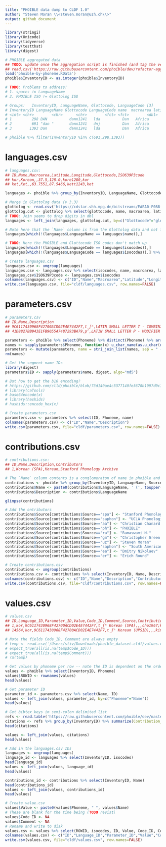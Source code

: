 ```yaml
---
title: "PHOIBLE data dump to CLDF 1.0"
author: "Steven Moran \\<steven.moran@uzh.ch\\>"
output: github_document
---
```


```r
library(stringi)
library(Unicode)
library(tidyverse)
library(testthat)
library(digest)
```

```r
# PHOIBLE aggregated data
## TODO: update once the aggregation script is finished (and tag the version)
## read.csv('https://raw.githubusercontent.com/phoible/dev/refactor-agg/data/phoible-by-phoneme.csv')
load('phoible-by-phoneme.RData')
phoible$InventoryID <- as.integer(phoible$InventoryID)
```

```r
# TODO: Problems to address! 
# 1. spaces in LanguageName
# 2. PHOIBLE ISO != Glottolog ISO 

# Groups:   InventoryID, LanguageName, Glottocode, LanguageCode [3]
# InventoryID LanguageName Glottocode LanguageCode name  macroarea latitude longitude isocodes
# <int> <chr>        <chr>      <chr>        <fct> <fct>        <dbl>     <dbl> <fct>   
# 1         298 DAN          dann1241   lda          Dan   Africa        7.23     -8.25 daf     
# 2         691 "dan "       dann1241   dnj          Dan   Africa        7.23     -8.25 daf     
# 3        1393 Dan          dann1241   lda          Dan   Africa        7.23     -8.25 daf  

# phoible %>% filter(InventoryID %in% c(691,298,1393))
```

# languages.csv

```r
# languages.csv:
## ID,Name,Macroarea,Latitude,Longitude,Glottocode,ISO639P3code
## kor,Korean,,37.5,128.0,kore1280,kor
## ket,Ket,,63.7551,87.5466,kett1243,ket

languages <- phoible %>% group_by(InventoryID, LanguageName, Glottocode, LanguageCode) %>% select(InventoryID, LanguageName, Glottocode, LanguageCode) %>% distinct() %>% arrange(InventoryID)

# Merge in Glottolog data (v 3.3)
glottolog <- read.csv('https://cdstar.shh.mpg.de/bitstreams/EAEA0-F088-DE0E-0712-0/languages_and_dialects_geo.csv')
glottolog.cut <- glottolog %>% select(glottocode, name, macroarea, latitude, longitude, isocodes)
# TODO: Join seems to drop digits in dbl
languages <- left_join(languages, glottolog.cut, by=c("Glottocode"="glottocode"))
```

```r
# Note here that the `Name` column is from the Glottolog data and not from PHOIBLE
languages[which(!(languages$LanguageName == languages$name)),]
```

```r
# TODO: Here the PHOIBLE and Glottocode ISO codes don't match up
languages[which(!(languages$LanguageCode == languages$isocodes)),]
languages[which(!(languages$LanguageCode == languages$isocodes)),] %>% filter(isocodes!="")
```

```r
# Create languages.csv
languages.csv <- ungroup(languages)
languages.csv <- languages.csv %>% select(isocodes, name, macroarea, latitude, longitude, Glottocode)
languages.csv$ISO639P3code <- languages.csv$isocodes
colnames(languages.csv) <- c("ID","Name","Macroarea","Latitude","Longitude","Glottocode","ISO639P3code")
write.csv(languages.csv, file="cldf/languages.csv", row.names=FALSE)
```

# parameters.csv

```r
# parameters.csv
## ID,Name,Description
## 9C6117430968F42700ACD02E4E7442F7,t̠ʃʰ,LATIN SMALL LETTER T - COMBINING MINUS SIGN BELOW - LATIN SMALL LETTER ESH - MODIFIER LETTER SMALL H
## 41D8827BB943E1FB9055A7487293BA79,pˀ,LATIN SMALL LETTER P - MODIFIER LETTER GLOTTAL STOP

parameters <- phoible %>% select(Phoneme) %>% distinct(Phoneme) %>% arrange(Phoneme)
names <- sapply(parameters$Phoneme, function(x) u_char_name(as.u_char(utf8ToInt(x))))
parameters <- mutate(parameters, name = stri_join_list(names, sep = " - "))
rm(names)

# Get the segment name IDs
library(digest)
parameters$ID <- sapply(parameters$name, digest, algo="md5")

# But how to get the b16 encoding?
# https://github.com/clld/phoible/blob/73d140ae4c3377140fe3678b1997d0c13d42ad41/phoible/scripts/initializedb.py#L353-L357
# library(caTools)
# base64encode(x)
# library(hashids)
# hashids::encode_hex(x)

# Create parameters.csv
parameters.csv <- parameters %>% select(ID, Phoneme, name)
colnames(parameters.csv) <- c("ID","Name","Description")
write.csv(parameters.csv, file="cldf/parameters.csv", row.names=FALSE)
```

# contributions.csv

```r
# contributions.csv:
## ID,Name,Description,Contributors
## 1,Korean (SPA),Korean,Stanford Phonology Archive

# The `Name` column contents is a conglomeraton of name in phoible and the uppercased Source field (contributions if this tuff spelled out)
contributions <- phoible %>% group_by(InventoryID, LanguageName, Source) %>% select(InventoryID, LanguageName, Source) %>% distinct() %>% arrange(InventoryID)
contributions$Name <- paste0(contributions$LanguageName, ' (', toupper(contributions$Source), ')')
contributions$Description <- contributions$LanguageName

glimpse(contributions)

# Add the ontributors
contributions$Source[contributions$Source=="spa"] <- "Stanford Phonology Archive"
contributions$Source[contributions$Source=="saphon"] <- "UCLA Phonological Segment Inventory Database"
contributions$Source[contributions$Source=="aa"] <- "Christian Chanard and Rhonda L. Hartell"
contributions$Source[contributions$Source=="ph"] <- "PHOIBLE"
contributions$Source[contributions$Source=="ra"] <- "Ramaswami N."
contributions$Source[contributions$Source=="gm"] <- "Christopher Green and Steven Moran"
contributions$Source[contributions$Source=="uz"] <- "Steven Moran"
contributions$Source[contributions$Source=="saphon"] <- "South American Phonological Inventory Database"
contributions$Source[contributions$Source=="ea"] <- "Dmitry Nikolaev"
contributions$Source[contributions$Source=="er"] <- "Erich Round"

# Create contributions.csv
contributions <- ungroup(contributions)
contributions.csv <- contributions %>% select(InventoryID, Name, Description, Source)
colnames(contributions.csv) <- c("ID","Name","Description","Contributors")
write.csv(contributions.csv, file="cldf/contributions.csv", row.names=FALSE)
```

# values.csv

```r
# values.csv
## ID,Language_ID,Parameter_ID,Value,Code_ID,Comment,Source,Contribution_ID
## 1,kor,9C6117430968F42700ACD02E4E7442F7,t̠ʃʰ Korean (SPA),,,cho1967;kim1972;martin1954;martinlee1969;martin1951;kim1968,1
## 14564,kor,9C6117430968F42700ACD02E4E7442F7,t̠ʃʰ Korean (UPSID),,,kim1986;martin1951;martinlee1969;martin1954;cho1967;kim1972,423

# Note the fields Code_ID, Comment are always empty
# temp <- read.csv('/Users/stiv/Downloads/phoible_dataset.cldf/values.csv', header=T, stringsAsFactors=F)
# expect_true(all(is.na(temp$Code_ID)))
# expect_true(all(is.na(temp$Comment)))
# rm(temp)
```

```r
# Get values by phoneme per row -- note the ID is dependent on the order of phoible input, so it doesn't match previous CLDF 1.0 values.csv file
values <- phoible %>% select(InventoryID, Phoneme)
values$ROWID <- rownames(values)
head(values)
```

```r
# Get parameter ID
parameter_id <- parameters.csv %>% select(Name, ID)
values <- left_join(values, parameter_id, by=c("Phoneme"="Name"))
head(values)
```


```r
# Get bibtex keys in semi-colon delimited list
refs <- read.table('https://raw.githubusercontent.com/phoible/dev/master/mappings/InventoryID-Bibtex.tsv', sep="\t", header=T, stringsAsFactors=F)
citations <- refs %>% group_by(InventoryID) %>% summarize(Contribution_ID=tolower(paste(BibtexKey, collapse=";")))
head(citations)
```

```r
values <- left_join(values, citations)
head(values)
```

```r
# Add in the languages.csv IDs
languages <- ungroup(languages)
language_id <- languages %>% select(InventoryID, isocodes)
head(language_id)
values <- left_join(values, language_id)
head(values)
```

```r
contributions_id <- contributions %>% select(InventoryID, Name)
head(contributions_id)
values <- left_join(values, contributions_id)
head(values)
```

```r
# Create value.csv
values$Value <- paste0(values$Phoneme, " ", values$Name)
# These are blank for the time being (TODO revist)
values$Code_ID <- NA
values$Comment <- NA
# Rename and write to disk
values.csv <- values %>% select(ROWID, isocodes, ID, Value, Code_ID, Comment, Contribution_ID, InventoryID)
colnames(values.csv) <- c("ID","Language_ID","Parameter_ID","Value","Code_ID","Comment","Source","Contribution_ID")
write.csv(values.csv, file="cldf/values.csv", row.names=FALSE)
```


